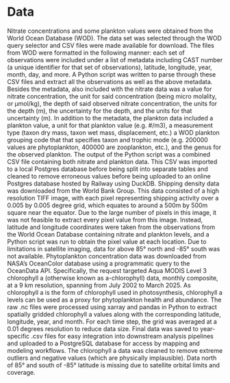# Data

Nitrate concentrations and some plankton values were obtained from the World Ocean Database (WOD). The data set was selected through the WOD query selector and CSV files were made available for download. The files from WOD were formatted in the following manner: each set of observations were included under a list of metadata including CAST number (a unique identifier for that set of observations), latitude, longitude, year, month, day, and more. A Python script was written to parse through these CSV files and extract all the observations as well as the above metadata. Besides the metadata, also included with the nitrate data was a value for nitrate concentration, the unit for said concentration (being micro molality, or μmol/kg), the depth of said observed nitrate concentration, the units for the depth (m), the uncertainty for the depth, and the units for that uncertainty (m). In addition to the metadata, the plankton data included a plankton value, a unit for that plankton value (e.g. #/m3), a measurement type (taxon dry mass, taxon wet mass, displacement, etc.) a WOD plankton grouping code that that specifies taxon and trophic mode (e.g. 200000 values are phytoplankton, 400000 are zooplankton, etc.), and the genus for the observed plankton. The output of the Python script was a combined CSV file containing both nitrate and plankton data. This CSV was imported to a local Postgres database before being split into separate tables and cleaned to remove erroneous values before being uploaded to an online Postgres database hosted by Railway using DuckDB.
Shipping density data was downloaded from the World Bank Group. This data consisted of a high resolution TIFF image, with each pixel representing shipping activity over a 0.005 by 0.005 degree grid, which equates to around a 500m by 500m square near the equator. Due to the large number of pixels in this image, it was not feasible to extract every pixel value from this image. Instead, latitude and longitude coordinates were taken from the observations from the World Ocean Database containing nitrate and plankton levels, and a Python script was run to obtain the pixel value at each location. Due to limitations in satellite imaging, data for above 85° north and -85° south was not available.
Phytoplankton concentration data was downloaded from NASA’s OceanColor database using a programmatic query to the OceanData API. Specifically, the request targeted Aqua MODIS Level 3 chlorophyll a (otherwise known as a-chlorophyll) data, monthly composite, at a 9 km resolution, spanning from July 2002 to March 2025. As chlorophyll a is the form of chlorophyll used in photosynthesis, chlorophyll a levels can be used as a proxy for phytoplankton health and abundance. The raw .nc files were processed using xarray and pandas in Python to extract spatially gridded chlorophyll a values along with the corresponding latitude, longitude, year, and month. For each time step, the grid was averaged at a 0.01 degrees resolution to reduce data size. Final data was saved to year-specific .csv files for easy integration into downstream analysis pipelines and uploaded to a PostgreSQL database for access by mapping and modeling workflows. The chlorophyll a data was cleaned to remove extreme outliers and negative values (which are physically implausible). Data north of 85° and south of -85° latitude is missing due to satellite orbital limits and coverage.

